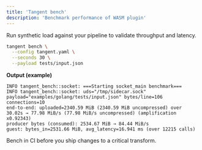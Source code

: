 ```yaml
---
title: 'Tangent bench'
description: 'Benchmark performance of WASM plugin'
---
```


Run synthetic load against your pipeline to validate throughput and latency.

```bash
tangent bench \
  --config tangent.yaml \
  --seconds 30 \
  --payload tests/input.json
````

**Output (example)**

```
INFO tangent_bench::socket: ===Starting socket_main benchmark===
INFO tangent_bench::socket: uds="/tmp/sidecar.sock" payload="examples/golang/tests/input.json" bytes/line=106 connections=10
end-to-end: uploaded=2340.59 MiB (2340.59 MiB uncompressed) over 30.02s → 77.98 MiB/s (77.98 MiB/s uncompressed) (amplification x0.92343)
producer bytes (consumed): 2534.67 MiB → 84.44 MiB/s
guest: bytes_in=2531.66 MiB, avg_latency=16.941 ms (over 12215 calls)
```

Bench in CI before you ship changes to a critical transform.